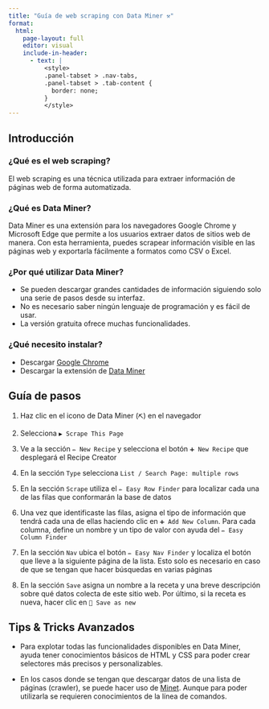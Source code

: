 ```yaml
---
title: "Guía de web scraping con Data Miner ⚒️"
format: 
  html:
    page-layout: full
    editor: visual
    include-in-header:
      - text: |
          <style>
          .panel-tabset > .nav-tabs,
          .panel-tabset > .tab-content {
            border: none;
          }
          </style>
---
```


::: {.panel-tabset .nav-pills}

## Introducción

### ¿Qué es el web scraping?

El web scraping es una técnica utilizada para extraer información de páginas web de forma automatizada.

### ¿Qué es Data Miner?

Data Miner es una extensión para los navegadores Google Chrome y Microsoft Edge que permite a los usuarios extraer datos de sitios web de manera. Con esta herramienta, puedes scrapear información visible en las páginas web y exportarla fácilmente a formatos como CSV o Excel.

### ¿Por qué utilizar Data Miner?

- Se pueden descargar grandes cantidades de información siguiendo solo una serie de pasos desde su interfaz.
- No es necesario saber ningún lenguaje de programación y es fácil de usar.
- La versión gratuita ofrece muchas funcionalidades.

### ¿Qué necesito instalar?

- Descargar [Google Chrome](https://www.google.com/intl/es-419/chrome/dr/download/)
- Descargar la extensión de [Data Miner](https://chromewebstore.google.com/detail/data-scraper-easy-web-scr/nndknepjnldbdbepjfgmncbggmopgden)

## Guía de pasos

1. Haz clic en el icono de Data Miner (`⛏️`) en el navegador

2. Selecciona `▶️ Scrape This Page`

3. Ve a la sección `✏️ New Recipe` y selecciona el botón `➕ New Recipe` que desplegará el Recipe Creator

4. En la sección `Type` selecciona `List / Search Page: multiple rows`

5. En la sección `Scrape` utiliza el `✏️ Easy Row Finder` para localizar cada una de las filas que conformarán la base de datos

6. Una vez que identificaste las filas, asigna el tipo de información que tendrá cada una de ellas haciendo clic en `➕ Add New Column`. Para cada columna, define un nombre y un tipo de valor con ayuda del `✏️ Easy Column Finder`

7. En la sección `Nav` ubica el botón `✏️ Easy Nav Finder` y localiza el botón que lleve a la siguiente página de la lista. Esto solo es necesario en caso de que se tengan que hacer búsquedas en varias páginas

8. En la sección `Save` asigna un nombre a la receta y una breve descripción sobre qué datos colecta de este sitio web. Por último, si la receta es nueva, hacer clic en `💾 Save as new`


## Tips & Tricks Avanzados

- Para explotar todas las funcionalidades disponibles en Data Miner, ayuda tener conocimientos básicos de HTML y CSS para poder crear selectores más precisos y personalizables.

- En los casos donde se tengan que descargar datos de una lista de páginas (crawler), se puede hacer uso de [Minet](https://github.com/medialab/minet). Aunque para poder utilizarla se requieren conocimientos de la línea de comandos.

:::